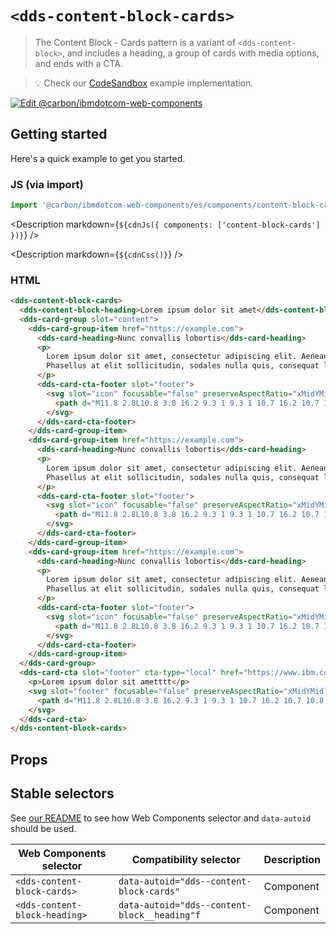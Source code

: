 




# `<dds-content-block-cards>`

> The Content Block - Cards pattern is a variant of `<dds-content-block>`, and
> includes a heading, a group of cards with media options, and ends with a CTA.

> 💡 Check our
> [CodeSandbox](https://githubbox.com/carbon-design-system/carbon-for-ibm-dotcom/tree/master/packages/web-components/examples/codesandbox/components/content-block-cards)
> example implementation.

[![Edit @carbon/ibmdotcom-web-components](https://codesandbox.io/static/img/play-codesandbox.svg)](https://githubbox.com/carbon-design-system/carbon-for-ibm-dotcom/tree/master/packages/web-components/examples/codesandbox/components/content-block-cards)

## Getting started

Here's a quick example to get you started.

### JS (via import)

```javascript
import '@carbon/ibmdotcom-web-components/es/components/content-block-cards/index.js';
```

<Description markdown={`${cdnJs({ components: ['content-block-cards'] })}`} />

<Description markdown={`${cdnCss()}`} />

### HTML

```html
<dds-content-block-cards>
  <dds-content-block-heading>Lorem ipsum dolor sit amet</dds-content-block-heading>
  <dds-card-group slot="content">
    <dds-card-group-item href="https://example.com">
      <dds-card-heading>Nunc convallis lobortis</dds-card-heading>
      <p>
        Lorem ipsum dolor sit amet, consectetur adipiscing elit. Aenean et ultricies est. Mauris iaculis eget dolor nec hendrerit.
        Phasellus at elit sollicitudin, sodales nulla quis, consequat libero.
      </p>
      <dds-card-cta-footer slot="footer">
        <svg slot="icon" focusable="false" preserveAspectRatio="xMidYMid meet" xmlns="http://www.w3.org/2000/svg" fill="currentColor" aria-hidden="true" width="20" height="20" viewBox="0 0 20 20">
          <path d="M11.8 2.8L10.8 3.8 16.2 9.3 1 9.3 1 10.7 16.2 10.7 10.8 16.2 11.8 17.2 19 10z"></path>
        </svg>
      </dds-card-cta-footer>
    </dds-card-group-item>
    <dds-card-group-item href="https://example.com">
      <dds-card-heading>Nunc convallis lobortis</dds-card-heading>
      <p>
        Lorem ipsum dolor sit amet, consectetur adipiscing elit. Aenean et ultricies est. Mauris iaculis eget dolor nec hendrerit.
        Phasellus at elit sollicitudin, sodales nulla quis, consequat libero.
      </p>
      <dds-card-cta-footer slot="footer">
        <svg slot="icon" focusable="false" preserveAspectRatio="xMidYMid meet" xmlns="http://www.w3.org/2000/svg" fill="currentColor" aria-hidden="true" width="20" height="20" viewBox="0 0 20 20">
          <path d="M11.8 2.8L10.8 3.8 16.2 9.3 1 9.3 1 10.7 16.2 10.7 10.8 16.2 11.8 17.2 19 10z"></path>
        </svg>
      </dds-card-cta-footer>
    </dds-card-group-item>
    <dds-card-group-item href="https://example.com">
      <dds-card-heading>Nunc convallis lobortis</dds-card-heading>
      <p>
        Lorem ipsum dolor sit amet, consectetur adipiscing elit. Aenean et ultricies est. Mauris iaculis eget dolor nec hendrerit.
        Phasellus at elit sollicitudin, sodales nulla quis, consequat libero.
      </p>
      <dds-card-cta-footer slot="footer">
        <svg slot="icon" focusable="false" preserveAspectRatio="xMidYMid meet" xmlns="http://www.w3.org/2000/svg" fill="currentColor" aria-hidden="true" width="20" height="20" viewBox="0 0 20 20">
          <path d="M11.8 2.8L10.8 3.8 16.2 9.3 1 9.3 1 10.7 16.2 10.7 10.8 16.2 11.8 17.2 19 10z"></path>
        </svg>
      </dds-card-cta-footer>
    </dds-card-group-item>
  </dds-card-group>
  <dds-card-cta slot="footer" cta-type="local" href="https://www.ibm.com">
    <p>Lorem ipsum dolor sit ametttt</p>
    <svg slot="footer" focusable="false" preserveAspectRatio="xMidYMid meet" xmlns="http://www.w3.org/2000/svg" fill="currentColor" aria-hidden="true" width="20" height="20" viewBox="0 0 20 20">
      <path d="M11.8 2.8L10.8 3.8 16.2 9.3 1 9.3 1 10.7 16.2 10.7 10.8 16.2 11.8 17.2 19 10z"></path>
    </svg>
  </dds-card-cta>
</dds-content-block-cards>
```

## Props

<Props of="dds-content-block-cards" />

## Stable selectors

See [our README](https://github.com/carbon-design-system/carbon-for-ibm-dotcom/tree/master/packages/web-components#stable-selectors-for-analytics-and-integratione2e-testing-in-web-components) to see how Web Components selector and `data-autoid` should be used.

| Web Components selector       | Compatibility selector                       | Description |
| ----------------------------- | -------------------------------------------- | ----------- |
| `<dds-content-block-cards>`   | `data-autoid="dds--content-block-cards"`     | Component   |
| `<dds-content-block-heading>` | `data-autoid="dds--content-block__heading"f` | Component   |



<Description markdown={contributing} />
